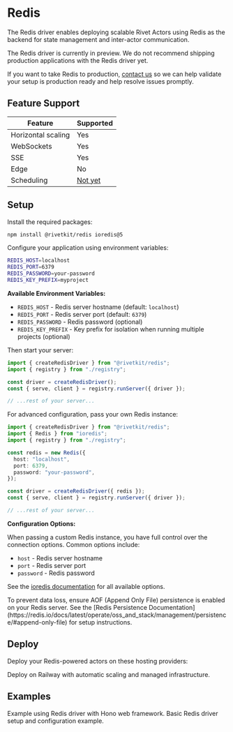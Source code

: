 # Redis

The Redis driver enables deploying scalable Rivet Actors using Redis as the backend for state management and inter-actor communication.

<Info>
The Redis driver is currently in preview. We do not recommend shipping production applications with the Redis driver yet.

If you want to take Redis to production, [contact us](/support) so we can help validate your setup is production ready and help resolve issues promptly.
</Info>

## Feature Support

| Feature | Supported |
| --- | --- |
| Horizontal scaling | Yes |
| WebSockets | Yes |
| SSE | Yes |
| Edge | No |
| Scheduling | [Not yet](https://github.com/rivet-gg/rivetkit/issues/1095) |

## Setup

<Steps>
<Step title="Install packages">

Install the required packages:

```bash
npm install @rivetkit/redis ioredis@5
```

</Step>

<Step title="Configure the driver">

<Tabs>
<Tab title="Environment Variables">

Configure your application using environment variables:

```bash
REDIS_HOST=localhost
REDIS_PORT=6379
REDIS_PASSWORD=your-password
REDIS_KEY_PREFIX=myproject
```

**Available Environment Variables:**

- `REDIS_HOST` - Redis server hostname (default: `localhost`)
- `REDIS_PORT` - Redis server port (default: `6379`)
- `REDIS_PASSWORD` - Redis password (optional)
- `REDIS_KEY_PREFIX` - Key prefix for isolation when running multiple projects (optional)

Then start your server:

```typescript {{"title":"server.ts"}}
import { createRedisDriver } from "@rivetkit/redis";
import { registry } from "./registry";

const driver = createRedisDriver();
const { serve, client } = registry.runServer({ driver });

// ...rest of your server...
```

</Tab>

<Tab title="Custom Configuration">

For advanced configuration, pass your own Redis instance:

```typescript {{"title":"server.ts"}}
import { createRedisDriver } from "@rivetkit/redis";
import { Redis } from "ioredis";
import { registry } from "./registry";

const redis = new Redis({
  host: "localhost",
  port: 6379,
  password: "your-password",
});

const driver = createRedisDriver({ redis });
const { serve, client } = registry.runServer({ driver });

// ...rest of your server...
```

**Configuration Options:**

When passing a custom Redis instance, you have full control over the connection options. Common options include:

- `host` - Redis server hostname
- `port` - Redis server port
- `password` - Redis password

See the [ioredis documentation](https://github.com/luin/ioredis) for all available options.

</Tab>
</Tabs>

</Step>
</Steps>

<Warning>
To prevent data loss, ensure AOF (Append Only File) persistence is enabled on your Redis server. See the [Redis Persistence Documentation](https://redis.io/docs/latest/operate/oss_and_stack/management/persistence/#append-only-file) for setup instructions.
</Warning>


## Deploy

Deploy your Redis-powered actors on these hosting providers:

<CardGroup>
<Card title="Railway" href="/docs/hosting-providers/railway">
Deploy on Railway with automatic scaling and managed infrastructure.
</Card>
</CardGroup>

## Examples

<CardGroup>
<Card title="Redis + Hono" href="https://github.com/rivet-gg/rivetkit/tree/main/examples/redis-hono" target="_blank">
Example using Redis driver with Hono web framework.
</Card>

<Card title="Redis Basic" href="https://github.com/rivet-gg/rivetkit/tree/main/examples/redis" target="_blank">
Basic Redis driver setup and configuration example.
</Card>
</CardGroup>

